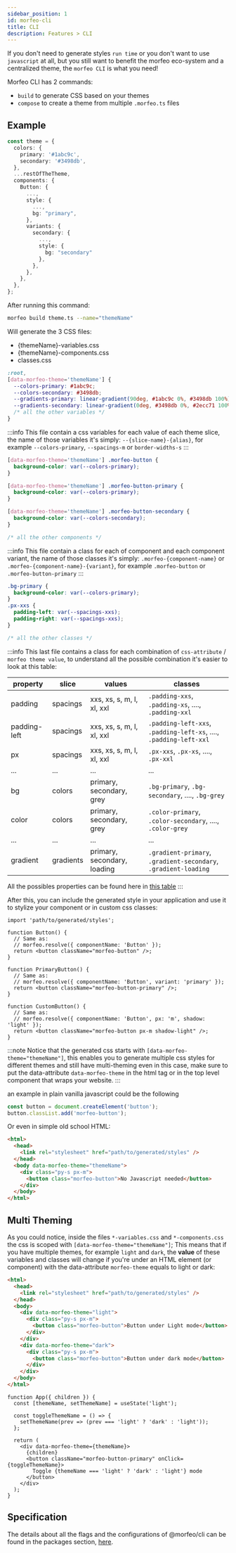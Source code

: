 ```yaml
---
sidebar_position: 1
id: morfeo-cli
title: CLI
description: Features > CLI
---
```


If you don't need to generate styles `run time` or you don't want to use `javascript` at all, but you still want to benefit the morfeo eco-system and a centralized theme,
the `morfeo CLI` is what you need!

Morfeo CLI has 2 commands:

- `build` to generate CSS based on your themes
- `compose` to create a theme from multiple `.morfeo.ts` files

## Example

```typescript title="theme.tsx"
const theme = {
  colors: {
    primary: '#1abc9c',
    secondary: '#3498db',
  },
  ...restOfTheTheme,
  components: {
    Button: {
      ...,
      style: {
        ...,
        bg: "primary",
      },
      variants: {
        secondary: {
          ...,
          style: {
            bg: "secondary"
          },
        },
      },
    },
  },
};
```

After running this command:

```bash
morfeo build theme.ts --name="themeName"
```

Will generate the 3 CSS files:

- {themeName}-variables.css
- {themeName}-components.css
- classes.css

```css title="{themeName}-variables.css"
:root,
[data-morfeo-theme='themeName'] {
  --colors-primary: #1abc9c;
  --colors-secondary: #3498db;
  --gradients-primary: linear-gradient(90deg, #1abc9c 0%, #3498db 100%);
  --gradients-secondary: linear-gradient(0deg, #3498db 0%, #2ecc71 100%);
  /* all the other variables */
}
```

:::info
This file contain a css variables for each value of each theme slice, the name of those variables it's simply:
`--{slice-name}-{alias}`, for example `--colors-primary`, `--spacings-m` or `border-widths-s`
:::

```css title="{themeName}-components.css"
[data-morfeo-theme='themeName'] .morfeo-button {
  background-color: var(--colors-primary);
}

[data-morfeo-theme='themeName'] .morfeo-button-primary {
  background-color: var(--colors-primary);
}

[data-morfeo-theme='themeName'] .morfeo-button-secondary {
  background-color: var(--colors-secondary);
}

/* all the other components */
```

:::info
This file contain a class for each of component and each component variant, the name of those classes it's simply:
`.morfeo-{component-name}` or `.morfeo-{component-name}-{variant}`, for example `.morfeo-button` or `.morfeo-button-primary`
:::

```css title="classes.css"
.bg-primary {
  background-color: var(--colors-primary);
}
.px-xxs {
  padding-left: var(--spacings-xxs);
  padding-right: var(--spacings-xxs);
}

/* all the other classes */
```

:::info
This last file contains a class for each combination of `css-attribute` / `morfeo theme value`, to understand all the possible combination it's easier to look at this table:

| property     | slice     | values                      | classes                                                            |
| ------------ | --------- | --------------------------- | ------------------------------------------------------------------ |
| padding      | spacings  | xxs, xs, s, m, l, xl, xxl   | `.padding-xxs`, `.padding-xs`, ...., `.padding-xxl`                |
| padding-left | spacings  | xxs, xs, s, m, l, xl, xxl   | `.padding-left-xxs`, `.padding-left-xs`, ...., `.padding-left-xxl` |
| px           | spacings  | xxs, xs, s, m, l, xl, xxl   | `.px-xxs`, `.px-xs`, ...., `.px-xxl`                               |
| ...          | ...       | ...                         | ...                                                                |
| bg           | colors    | primary, secondary, grey    | `.bg-primary`, `.bg-secondary`, ...., `.bg-grey`                   |
| color        | colors    | primary, secondary, grey    | `.color-primary`, `.color-secondary`, ...., `.color-grey`          |
| ...          | ...       | ...                         | ...                                                                |
| gradient     | gradients | primary, secondary, loading | `.gradient-primary`, `.gradient-secondary`, `.gradient-loading`    |

All the possibles properties can be found here in [this table](../theme-specification.mdx#properties)
:::

After this, you can include the generated style in your application and use it to stylize your component or in custom css classes:

```tsx
import 'path/to/generated/styles';

function Button() {
  // Same as:
  // morfeo.resolve({ componentName: 'Button' });
  return <button className="morfeo-button" />;
}

function PrimaryButton() {
  // Same as:
  // morfeo.resolve({ componentName: 'Button', variant: 'primary' });
  return <button className="morfeo-button-primary" />;
}

function CustomButton() {
  // Same as:
  // morfeo.resolve({ componentName: 'Button', px: 'm', shadow: 'light' });
  return <button className="morfeo-button px-m shadow-light" />;
}
```

:::note
Notice that the generated css starts with `[data-morfeo-theme="themeName"]`, this enables you to generate multiple css styles for different themes and still have multi-theming even in this case, make sure to put the data-attribute `data-morfeo-theme` in the html tag or in the top level component that wraps your website.
:::

an example in plain vanilla javascript could be the following

```typescript
const button = document.createElement('button');
button.classList.add('morfeo-button');
```

Or even in simple old school HTML:

```html
<html>
  <head>
    <link rel="stylesheet" href="path/to/generated/styles" />
  </head>
  <body data-morfeo-theme="themeName">
    <div class="py-s px-m">
      <button class="morfeo-button">No Javascript needed</button>
    </div>
  </body>
</html>
```

## Multi Theming

As you could notice, inside the files `*-variables.css` and `*-components.css` the css is scoped with `[data-morfeo-theme="themeName"]`; This means that if you have multiple themes, for example `light` and `dark`, the **value** of these variables and classes will change if you're under an HTML element (or component) with the data-attribute `morfeo-theme` equals to light or dark:

```html title="plain html example"
<html>
  <head>
    <link rel="stylesheet" href="path/to/generated/styles" />
  </head>
  <body>
    <div data-morfeo-theme="light">
      <div class="py-s px-m">
        <button class="morfeo-button">Button under Light mode</button>
      </div>
    </div>
    <div data-morfeo-theme="dark">
      <div class="py-s px-m">
        <button class="morfeo-button">Button under dark mode</button>
      </div>
    </div>
  </body>
</html>
```

```tsx title="Example in React"
function App({ children }) {
  const [themeName, setThemeName] = useState('light');

  const toggleThemeName = () => {
    setThemeName(prev => (prev === 'light' ? 'dark' : 'light'));
  };

  return (
    <div data-morfeo-theme={themeName}>
      {children}
      <button className="morfeo-button-primary" onClick={toggleThemeName}>
        Toggle {themeName === 'light' ? 'dark' : 'light'} mode
      </button>
    </div>
  );
}
```

## Specification

The details about all the flags and the configurations of @morfeo/cli can be found in the packages section, [here](../Packages/cli.mdx).
